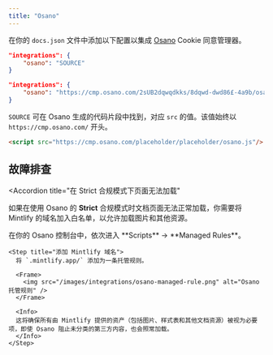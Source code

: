 ```yaml
---
title: "Osano"
---
```


在你的 `docs.json` 文件中添加以下配置以集成 [Osano](https://www.osano.com/) Cookie 同意管理器。

<CodeGroup>

```json Integration options in docs.json
"integrations": {
    "osano": "SOURCE"
}
```

```json Example
"integrations": {
    "osano": "https://cmp.osano.com/2sUB2dqwqdkks/8dqwd-dwd86£-4a9b/osano.js"
}
```

</CodeGroup>

`SOURCE` 可在 Osano 生成的代码片段中找到，对应 `src` 的值。该值始终以 `https://cmp.osano.com/` 开头。

```html Code snippet from Osano
<script src="https://cmp.osano.com/placeholder/placeholder/osano.js"/>
```

## 故障排查

<Accordion
  title="在 Strict 合规模式下页面无法加载"
>
  如果在使用 Osano 的 **Strict** 合规模式时文档页面无法正常加载，你需要将 Mintlify 的域名加入白名单，以允许加载图片和其他资源。

  <Steps>
    <Step title="前往 Managed Rules">
      在你的 Osano 控制台中，依次进入 **Scripts** → **Managed Rules**。
    </Step>

    <Step title="添加 Mintlify 域名">
      将 `.mintlify.app/` 添加为一条托管规则。

      <Frame>
        <img src="/images/integrations/osano-managed-rule.png" alt="Osano 托管规则" />
      </Frame>

      <Info>
      这将确保所有由 Mintlify 提供的资产（包括图片、样式表和其他文档资源）被视为必要项，即使 Osano 阻止未分类的第三方内容，也会照常加载。
      </Info>
    </Step>
  </Steps>
</Accordion>